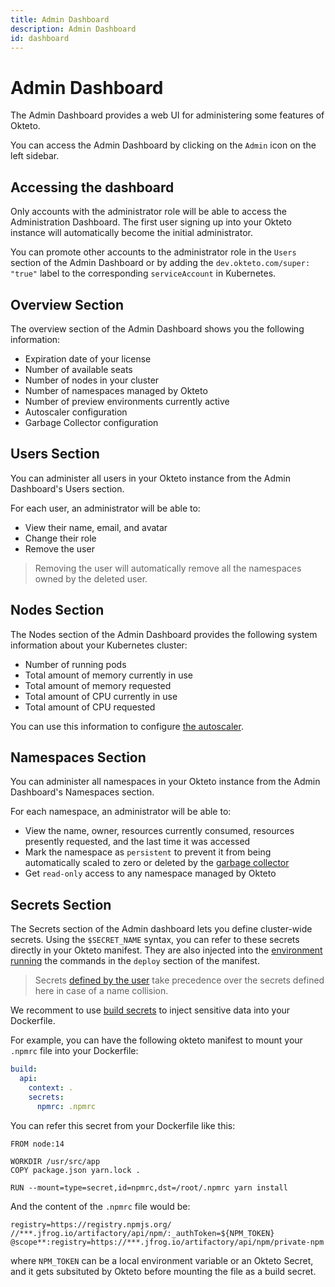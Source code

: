 ```yaml
---
title: Admin Dashboard
description: Admin Dashboard
id: dashboard
---
```


# Admin Dashboard  <TiersList tiers="Scale Enterprise Self-Hosted" />

The Admin Dashboard provides a web UI for administering some features of Okteto.

You can access the Admin Dashboard by clicking on the `Admin` icon on the left sidebar.

## Accessing the dashboard

Only accounts with the administrator role will be able to access the Administration Dashboard. The first user signing up into your Okteto instance will automatically become the initial administrator.

You can promote other accounts to the administrator role in the `Users` section of the Admin Dashboard or by adding the `dev.okteto.com/super: "true"` label to the corresponding `serviceAccount` in Kubernetes.

## Overview Section

The overview section of the Admin Dashboard shows you the following information:

- Expiration date of your license
- Number of available seats
- Number of nodes in your cluster
- Number of namespaces managed by Okteto
- Number of preview environments currently active
- Autoscaler configuration
- Garbage Collector configuration

## Users Section

You can administer all users in your Okteto instance from the Admin Dashboard's Users section.

For each user, an administrator will be able to:

- View their name, email, and avatar
- Change their role
- Remove the user

> Removing the user will automatically remove all the namespaces owned by the deleted user.

## Nodes Section

The Nodes section of the Admin Dashboard provides the following system information about your Kubernetes cluster:

- Number of running pods
- Total amount of memory currently in use
- Total amount of memory requested
- Total amount of CPU currently in use
- Total amount of CPU requested

You can use this information to configure [the autoscaler](/docs/self-hosted/administration/configuration/#autoscaler).

## Namespaces Section

You can administer all namespaces in your Okteto instance from the Admin Dashboard's Namespaces section.

For each namespace, an administrator will be able to:

- View the name, owner, resources currently consumed, resources presently requested, and the last time it was accessed
- Mark the namespace as `persistent` to prevent it from being automatically scaled to zero or deleted by the [garbage collector](/docs/administration/cleanup/#delete-unused-namespaces)
- Get `read-only` access to any namespace managed by Okteto

## Secrets Section

The Secrets section of the Admin dashboard lets you define cluster-wide secrets. Using the `$SECRET_NAME` syntax, you can refer to these secrets directly in your Okteto manifest. They are also injected into the [environment running](/docs/cloud/okteto-cli/#built-in-tools-when-deploying-to-okteto-cloud) the commands in the `deploy` section of the manifest.

> Secrets [defined by the user](/docs/cloud/secrets/) take precedence over the secrets defined here in case of a name collision.

We recomment to use [build secrets](/docs/reference/manifest/#build-object-optional) to inject sensitive data into your Dockerfile.

For example, you can have the following okteto manifest to mount your `.npmrc` file into your Dockerfile:

```yaml
build:
  api:
    context: .
    secrets:
      npmrc: .npmrc
```

You can refer this secret from your Dockerfile like this:

```
FROM node:14

WORKDIR /usr/src/app
COPY package.json yarn.lock .

RUN --mount=type=secret,id=npmrc,dst=/root/.npmrc yarn install
```

And the content of the `.npmrc` file would be:

```
registry=https://registry.npmjs.org/
//***.jfrog.io/artifactory/api/npm/:_authToken=${NPM_TOKEN}
@scope**:registry=https://***.jfrog.io/artifactory/api/npm/private-npm
```

where `NPM_TOKEN` can be a local environment variable or an Okteto Secret, and it gets subsituted by Okteto before mounting the file as a build secret.
